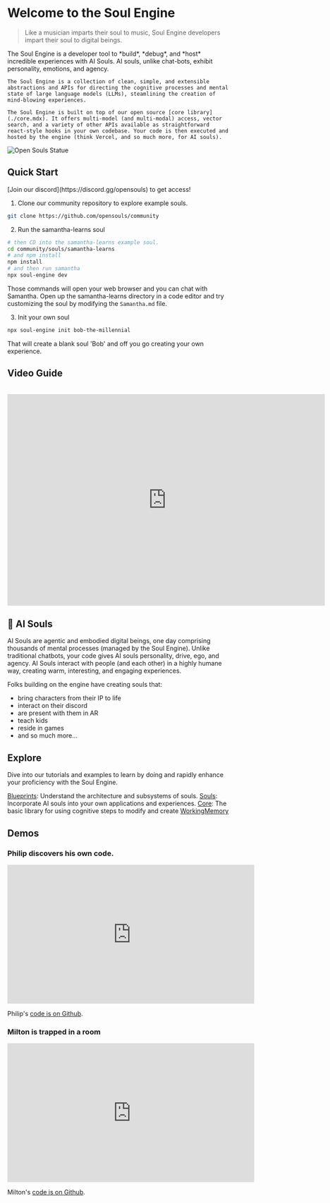 
# Welcome to the Soul Engine

> Like a musician imparts their soul to music, Soul Engine developers impart their soul to digital beings.

<div className="flex flex-col-reverse lg:flex-row items-center justify-between mt-8">
  <div>
    The Soul Engine is a developer tool to *build*, *debug*, and *host* incredible experiences with AI Souls. AI souls, unlike chat-bots, exhibit personality, emotions, and agency.

    The Soul Engine is a collection of clean, simple, and extensible abstractions and APIs for directing the cognitive processes and mental state of large language models (LLMs), steamlining the creation of mind-blowing experiences.

    The Soul Engine is built on top of our open source [core library](./core.mdx). It offers multi-model (and multi-modal) access, vector search, and a variety of other APIs available as straightforward react-style hooks in your own codebase. Your code is then executed and hosted by the engine (think Vercel, and so much more, for AI souls).
  </div>
  <img src="/images/statue.png" alt="Open Souls Statue" className="ml-0 lg:ml-5 mb-5" style={{ height: '400px' }} />
</div>

## Quick Start

<Callout type="info" emoji="💬">
  [Join our discord](https://discord.gg/opensouls) to get access!
</Callout>


1. Clone our community repository to explore example souls.

```bash
git clone https://github.com/opensouls/community
```

2. Run the samantha-learns soul
```bash
# then CD into the samantha-learns example soul.
cd community/souls/samantha-learns
# and npm install
npm install
# and then run samantha
npx soul-engine dev
```

Those commands will open your web browser and you can chat with Samantha. Open up the samantha-learns directory in a code editor and try customizing the soul by modifying the `Samantha.md` file.

3. Init your own soul
```bash
npx soul-engine init bob-the-millennial
```

That will create a blank soul 'Bob' and off you go creating your own experience.

## Video Guide
<br />
<iframe width="720" height="480" src="https://www.youtube.com/embed/SlsgDZ0IdUk" frameBorder="0" allowFullScreen></iframe>

## 💫 AI Souls
AI Souls are agentic and embodied digital beings, one day comprising thousands of mental processes (managed by the Soul Engine). Unlike traditional chatbots, your code gives AI souls personality, drive, ego, and agency. AI Souls interact with people (and each other) in a highly humane way, creating warm, interesting, and engaging experiences.

Folks building on the engine have creating souls that:
* bring characters from their IP to life
* interact on their discord
* are present with them in AR
* teach kids
* reside in games
* and so much more...

## Explore
Dive into our tutorials and examples to learn by doing and rapidly enhance your proficiency with the Soul Engine.

[Blueprints](./blueprints): Understand the architecture and subsystems of souls.
[Souls](./souls): Incorporate AI souls into your own applications and experiences.
[Core](./core.mdx): The basic library for using cognitive steps to modify and create [WorkingMemory](./core/working-memory.mdx)


## Demos

### Philip discovers his own code.

<div className="mt-6">
<iframe width="560" height="315" src="https://www.youtube.com/embed/6_v8xhxoYdY?si=CQ2PRCaPcVt2XkBj" title="YouTube video player" frameBorder="0" allow="accelerometer; autoplay; clipboard-write; encrypted-media; gyroscope; picture-in-picture; web-share" referrerPolicy="strict-origin-when-cross-origin" allowFullScreen></iframe>
</div>

Philip's [code is on Github](https://github.com/opensouls/philip-the-filereader).

### Milton is trapped in a room

<div className="mt-6">
<iframe width="560" height="315" src="https://www.youtube.com/embed/rjrHT3m8nmM?si=CQ2PRCaPcVt2XkBj" title="YouTube video player" frameBorder="0" allow="accelerometer; autoplay; clipboard-write; encrypted-media; gyroscope; picture-in-picture; web-share" referrerPolicy="strict-origin-when-cross-origin" allowFullScreen></iframe>
</div>

Milton's [code is on Github](https://github.com/opensouls/milton-is-trapped).
